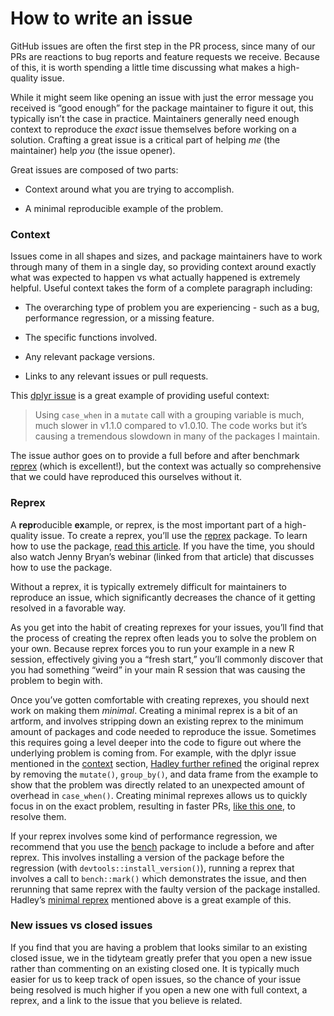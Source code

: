 # How to write an issue {#sec-how-to-write-an-issue .unnumbered}

GitHub issues are often the first step in the PR process, since many of our PRs are reactions to bug reports and feature requests we receive.
Because of this, it is worth spending a little time discussing what makes a high-quality issue.

While it might seem like opening an issue with just the error message you received is "good enough" for the package maintainer to figure it out, this typically isn't the case in practice.
Maintainers generally need enough context to reproduce the *exact* issue themselves before working on a solution.
Crafting a great issue is a critical part of helping *me* (the maintainer) help *you* (the issue opener).

Great issues are composed of two parts:

-   Context around what you are trying to accomplish.

-   A minimal reproducible example of the problem.

### Context {#sec-issue-context}

Issues come in all shapes and sizes, and package maintainers have to work through many of them in a single day, so providing context around exactly what was expected to happen vs what actually happened is extremely helpful.
Useful context takes the form of a complete paragraph including:

-   The overarching type of problem you are experiencing - such as a bug, performance regression, or a missing feature.

-   The specific functions involved.

-   Any relevant package versions.

-   Links to any relevant issues or pull requests.

This [dplyr issue](https://github.com/tidyverse/dplyr/issues/6674) is a great example of providing useful context:

> Using `case_when` in a `mutate` call with a grouping variable is much, much slower in v1.1.0 compared to v1.0.10.
> The code works but it's causing a tremendous slowdown in many of the packages I maintain.

The issue author goes on to provide a full before and after benchmark [reprex](#sec-issue-reprex) (which is excellent!), but the context was actually so comprehensive that we could have reproduced this ourselves without it.

### Reprex {#sec-issue-reprex}

A **repr**oducible **ex**ample, or reprex, is the most important part of a high-quality issue.
To create a reprex, you'll use the [reprex](https://reprex.tidyverse.org/) package.
To learn how to use the package, [read this article](https://reprex.tidyverse.org/articles/learn-reprex.html).
If you have the time, you should also watch Jenny Bryan's webinar (linked from that article) that discusses how to use the package.

Without a reprex, it is typically extremely difficult for maintainers to reproduce an issue, which significantly decreases the chance of it getting resolved in a favorable way.

As you get into the habit of creating reprexes for your issues, you'll find that the process of creating the reprex often leads you to solve the problem on your own.
Because reprex forces you to run your example in a new R session, effectively giving you a "fresh start," you'll commonly discover that you had something "weird" in your main R session that was causing the problem to begin with.

Once you've gotten comfortable with creating reprexes, you should next work on making them *minimal*.
Creating a minimal reprex is a bit of an artform, and involves stripping down an existing reprex to the minimum amount of packages and code needed to reproduce the issue.
Sometimes this requires going a level deeper into the code to figure out where the underlying problem is coming from.
For example, with the dplyr issue mentioned in the [context](#sec-issue-context) section, [Hadley further refined](https://github.com/tidyverse/dplyr/issues/6674#issuecomment-1412175315) the original reprex by removing the `mutate()`, `group_by()`, and data frame from the example to show that the problem was directly related to an unexpected amount of overhead in `case_when()`.
Creating minimal reprexes allows us to quickly focus in on the exact problem, resulting in faster PRs, [like this one](https://github.com/tidyverse/dplyr/pull/6711), to resolve them.

If your reprex involves some kind of performance regression, we recommend that you use the [bench](https://bench.r-lib.org/) package to include a before and after reprex.
This involves installing a version of the package before the regression (with `devtools::install_version()`), running a reprex that involves a call to `bench::mark()` which demonstrates the issue, and then rerunning that same reprex with the faulty version of the package installed.
Hadley's [minimal reprex](https://github.com/tidyverse/dplyr/issues/6674#issuecomment-1412175315) mentioned above is a great example of this.

### New issues vs closed issues

If you find that you are having a problem that looks similar to an existing closed issue, we in the tidyteam greatly prefer that you open a new issue rather than commenting on an existing closed one.
It is typically much easier for us to keep track of open issues, so the chance of your issue being resolved is much higher if you open a new one with full context, a reprex, and a link to the issue that you believe is related.
